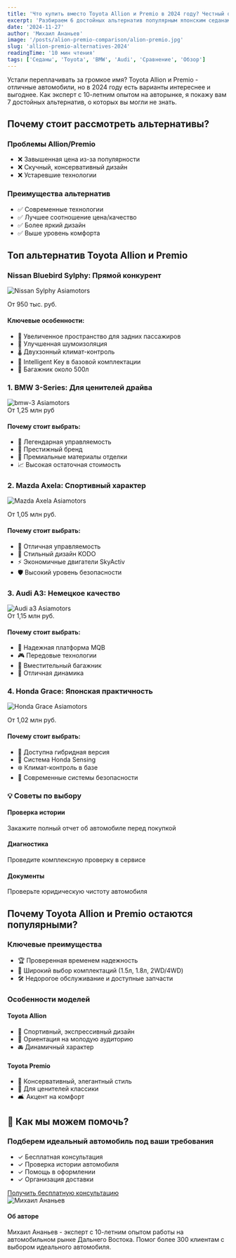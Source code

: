 ```yaml
---
title: 'Что купить вместо Toyota Allion и Premio в 2024 году? Честный обзор альтернатив'
excerpt: 'Разбираем 6 достойных альтернатив популярным японским седанам: от премиальных немцев до надежных японцев. Поможем сделать правильный выбор!'
date: '2024-11-27'
author: 'Михаил Ананьев'
image: '/posts/alion-premio-comparison/alion-premio.jpg'
slug: 'allion-premio-alternatives-2024'
readingTime: '10 мин чтения'
tags: ['Седаны', 'Toyota', 'BMW', 'Audi', 'Сравнение', 'Обзор']
---
```


<div class="intro-block">
    <p class="intro-text">
        Устали переплачивать за громкое имя? Toyota Allion и Premio - отличные
        автомобили, но в 2024 году есть варианты интереснее и выгоднее. Как
        эксперт с 10-летним опытом на авторынке, я покажу вам 7 достойных
        альтернатив, о которых вы могли не знать.
    </p>
</div>

## Почему стоит рассмотреть альтернативы?

<div class="pros-cons-grid">
    <div class="cons-card">
        <h3>Проблемы Allion/Premio</h3>
        <ul>
            <li>❌ Завышенная цена из-за популярности</li>
            <li>❌ Скучный, консервативный дизайн</li>
            <li>❌ Устаревшие технологии</li>
        </ul>
    </div>
    <div class="pros-card">
        <h3>Преимущества альтернатив</h3>
        <ul>
            <li>✅ Современные технологии</li>
            <li>✅ Лучшее соотношение цена/качество</li>
            <li>✅ Более яркий дизайн</li>
            <li>✅ Выше уровень комфорта</li>
        </ul>
    </div>
</div>

## Топ альтернатив Toyota Allion и Premio

### Nissan Bluebird Sylphy: Прямой конкурент

<img
    src="/posts/alion-premio-comparison/bluebird-sylphy.jpg"
    alt="Nissan Sylphy Asiamotors"
/>

<div class="car-details">
    <div class="price-tag">От 950 тыс. руб.</div>
    <div class="advantages-card">
        <h4>Ключевые особенности:</h4>
        <ul>
            <li>📏 Увеличенное пространство для задних пассажиров</li>
            <li>🎵 Улучшенная шумоизоляция</li>
            <li>🌡️ Двухзонный климат-контроль</li>
            <li>🎯 Intelligent Key в базовой комплектации</li>
            <li>🛄 Багажник около 500л</li>
        </ul>
    </div>
</div>

### 1. BMW 3-Series: Для ценителей драйва

<img src="/posts/alion-premio-comparison/bmw-3.jpg" alt="bmw-3 Asiamotors" />

<div class="car-details">
    <div class="price-tag">От 1,25 млн руб</div>
    <div class="advantages-card">
        <h4>Почему стоит выбрать:</h4>
        <ul>
            <li>🏁 Легендарная управляемость</li>
            <li>👔 Престижный бренд</li>
            <li>💎 Премиальные материалы отделки</li>
            <li>📈 Высокая остаточная стоимость</li>
        </ul>
    </div>
</div>

### 2. Mazda Axela: Спортивный характер

<img
    src="/posts/alion-premio-comparison/axela.jpg"
    alt="Mazda Axela Asiamotors"
/>

<div class="car-details">
    <div class="price-tag">От 1,05 млн руб.</div>
    <div class="advantages-card">
        <h4>Почему стоит выбрать:</h4>
        <ul>
            <li>🎯 Отличная управляемость</li>
            <li>🎨 Стильный дизайн KODO</li>
            <li>⚡ Экономичные двигатели SkyActiv</li>
            <li>🛡️ Высокий уровень безопасности</li>
        </ul>
    </div>
</div>

### 3. Audi A3: Немецкое качество

<img src="/posts/alion-premio-comparison/audi-3.jpg" alt="Audi a3 Asiamotors" />

<div class="car-details">
    <div class="price-tag">От 1,15 млн руб.</div>
    <div class="advantages-card">
        <h4>Почему стоит выбрать:</h4>
        <ul>
            <li>🔧 Надежная платформа MQB</li>
            <li>🎮 Передовые технологии</li>
            <li>🛄 Вместительный багажник</li>
            <li>💪 Отличная динамика</li>
        </ul>
    </div>
</div>

### 4. Honda Grace: Японская практичность

<img
    src="/posts/alion-premio-comparison/grace.jpg"
    alt="Honda Grace Asiamotors"
    class="posts__spec-img"
/>

<div class="car-details">
    <div class="price-tag">От 1,02 млн руб.</div>
    <div class="advantages-card">
        <h4>Почему стоит выбрать:</h4>
        <ul>
            <li>🔋 Доступна гибридная версия</li>
            <li>🎯 Система Honda Sensing</li>
            <li>❄️ Климат-контроль в базе</li>
            <li>🌟 Современные системы безопасности</li>
        </ul>
    </div>
</div>

### 💡 Советы по выбору

<div class="tips-grid">
    <div class="tip-card">
        <h4>Проверка истории</h4>
        <p>Закажите полный отчет об автомобиле перед покупкой</p>
    </div>
    <div class="tip-card">
        <h4>Диагностика</h4>
        <p>Проведите комплексную проверку в сервисе</p>
    </div>
    <div class="tip-card">
        <h4>Документы</h4>
        <p>Проверьте юридическую чистоту автомобиля</p>
    </div>
</div>

## Почему Toyota Allion и Premio остаются популярными?

<div class="advantages-block">
    <h3>Ключевые преимущества</h3>
    <ul>
        <li>🏆 Проверенная временем надежность</li>
        <li>🚗 Широкий выбор комплектаций (1.5л, 1.8л, 2WD/4WD)</li>
        <li>🛠️ Недорогое обслуживание и доступные запчасти</li>
    </ul>
</div>

### Особенности моделей

<div class="models-comparison">
    <div class="model-card">
        <h4>Toyota Allion</h4>
        <ul>
            <li>🎨 Спортивный, экспрессивный дизайн</li>
            <li>🎯 Ориентация на молодую аудиторию</li>
            <li>🚘 Динамичный характер</li>
        </ul>
    </div>
    <div class="model-card">
        <h4>Toyota Premio</h4>
        <ul>
            <li>👔 Консервативный, элегантный стиль</li>
            <li>🎯 Для ценителей классики</li>
            <li>🛋️ Акцент на комфорт</li>
        </ul>
    </div>
</div>

## 🎯 Как мы можем помочь?

<div class="cta-box">
    <h3>Подберем идеальный автомобиль под ваши требования</h3>
    <ul>
        <li>✓ Бесплатная консультация</li>
        <li>✓ Проверка истории автомобиля</li>
        <li>✓ Помощь в оформлении</li>
        <li>✓ Организация доставки</li>
    </ul>
    <a href="/contacts" class="cta-button">
        Получить бесплатную консультацию
    </a>
</div>

<div class="author-box">
    <img src="/img/team/Mihail.png" alt="Михаил Ананьев" />
    <div class="author-info">
        <h4>Об авторе</h4>
        <p>
            Михаил Ананьев - эксперт с 10-летним опытом работы на автомобильном
            рынке Дальнего Востока. Помог более 300 клиентам с выбором
            идеального автомобиля.
        </p>
    </div>
</div>
